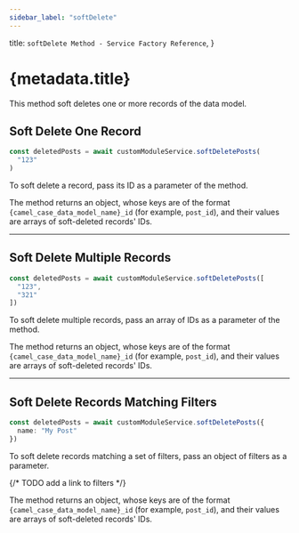 ```yaml
---
sidebar_label: "softDelete"
---
```


  title: `softDelete Method - Service Factory Reference`,
}

# {metadata.title}

This method soft deletes one or more records of the data model.

## Soft Delete One Record

```ts
const deletedPosts = await customModuleService.softDeletePosts(
  "123"
)
```

To soft delete a record, pass its ID as a parameter of the method.

The method returns an object, whose keys are of the format `{camel_case_data_model_name}_id` (for example, `post_id`), and their values are arrays of soft-deleted records' IDs.

---

## Soft Delete Multiple Records

```ts
const deletedPosts = await customModuleService.softDeletePosts([
  "123",
  "321"
])
```

To soft delete multiple records, pass an array of IDs as a parameter of the method.

The method returns an object, whose keys are of the format `{camel_case_data_model_name}_id` (for example, `post_id`), and their values are arrays of soft-deleted records' IDs.

---

## Soft Delete Records Matching Filters

```ts
const deletedPosts = await customModuleService.softDeletePosts({
  name: "My Post"
})
```

To soft delete records matching a set of filters, pass an object of filters as a parameter.

{/* TODO add a link to filters */}

The method returns an object, whose keys are of the format `{camel_case_data_model_name}_id` (for example, `post_id`), and their values are arrays of soft-deleted records' IDs.
